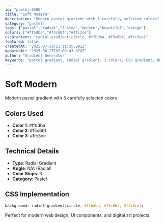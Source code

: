 ```yaml
---
id: "pastel-0606"
title: "Soft Modern"
description: "Modern pastel gradient with 3 carefully selected colors"
category: "pastel"
tags: ["pastel","radial","3-stop","modern","beautiful","design"]
colors: ["#ffbdba","#f5c6bf","#ffc3ce"]
cssGradient: "radial-gradient(circle, #ffbdba, #f5c6bf, #ffc3ce)"
featured: false
createdAt: "2025-07-31T21:11:35.892Z"
updatedAt: "2025-08-25T07:08:43.078Z"
author: "Gradient Generator"
keywords: "pastel gradient, radial gradient, 3 colors, CSS gradient, design, #ffbdba, #f5c6bf, #ffc3ce"
---
```


# Soft Modern

Modern pastel gradient with 3 carefully selected colors

## Colors Used
- **Color 1**: #ffbdba
- **Color 2**: #f5c6bf
- **Color 3**: #ffc3ce

## Technical Details
- **Type**: Radial Gradient
- **Angle**: N/A (Radial)
- **Color Stops**: 3
- **Category**: Pastel

## CSS Implementation
```css
background: radial-gradient(circle, #ffbdba, #f5c6bf, #ffc3ce);
```

Perfect for modern web design, UI components, and digital art projects.
